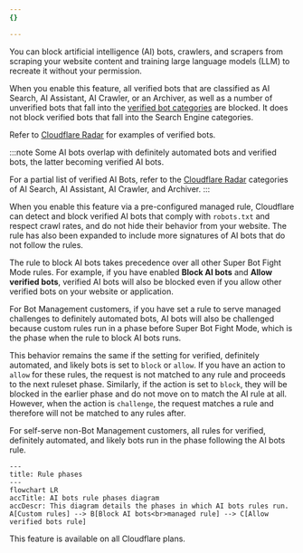 ```yaml
---
{}

---
```


You can block artificial intelligence (AI) bots, crawlers, and scrapers from scraping your website content and training large language models (LLM) to recreate it without your permission.

When you enable this feature, all verified bots that are classified as AI Search, AI Assistant, AI Crawler, or an Archiver, as well as a number of unverified bots that fall into the [verified bot categories](/bots/concepts/bot/verified-bots/categories/) are blocked. It does not block verified bots that fall into the Search Engine categories.

Refer to [Cloudflare Radar](https://radar.cloudflare.com/traffic/verified-bots) for examples of verified bots.

:::note
Some AI bots overlap with definitely automated bots and verified bots, the latter becoming verified AI bots.

For a partial list of verified AI Bots, refer to the [Cloudflare Radar](/radar/) categories of AI Search, AI Assistant, AI Crawler, and Archiver.
:::

When you enable this feature via a pre-configured managed rule, Cloudflare can detect and block verified AI bots that comply with `robots.txt` and respect crawl rates, and do not hide their behavior from your website. The rule has also been expanded to include more signatures of AI bots that do not follow the rules.

The rule to block AI bots takes precedence over all other Super Bot Fight Mode rules. For example, if you have enabled **Block AI bots** and **Allow verified bots**, verified AI bots will also be blocked even if you allow other verified bots on your website or application.

For Bot Management customers, if you have set a rule to serve managed challenges to definitely automated bots, AI bots will also be challenged because custom rules run in a phase before Super Bot Fight Mode, which is the phase when the rule to block AI bots runs.

This behavior remains the same if the setting for verified, definitely automated, and likely bots is set to `block` or `allow`. If you have an action to `allow` for these rules, the request is not matched to any rule and proceeds to the next ruleset phase. Similarly, if the action is set to `block`, they will be blocked in the earlier phase and do not move on to match the AI rule at all. However, when the action is `challenge`, the request matches a rule and therefore will not be matched to any rules after.

For self-serve non-Bot Management customers, all rules for verified, definitely automated, and likely bots run in the phase following the AI bots rule.

```mermaid
---
title: Rule phases
---
flowchart LR
accTitle: AI bots rule phases diagram
accDescr: This diagram details the phases in which AI bots rules run.
A[Custom rules] --> B[Block AI bots<br>managed rule] --> C[Allow verified bots rule]
```

This feature is available on all Cloudflare plans.
